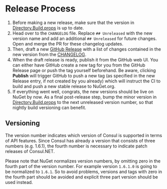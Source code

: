 # Release Process

1. Before making a new release, make sure that the version in [Directory.Build.props](Directory.Build.props) is up to date.
2. Head over to the `CHANGELOG` file. Replace `## Unreleased` with the new version name and add an additional `## Unreleased` for future changes. Open and merge the PR for these changelog updates.
3. Then, draft a new [GitHub Release](https://github.com/G-Research/consuldotnet/releases) with a list of changes contained in the new version from the [CHANGELOG](https://github.com/G-Research/consuldotnet/blob/master/CHANGELOG.md).
4. When the draft release is ready, publish it from the GitHub web UI. You can either have GitHub create a new tag for you from the GitHub Release page or push the tag yourself beforehand.
Be aware, clicking **Publish** will trigger GitHub to push a new tag (as specified in the new Release entry, if not created by you already) which will instruct the CI to build and push a new stable release to NuGet.org.
5. If everything went well, congrats, the new versions should be live on NuGet by now. As a final post-release step, bump the minor version in [Directory.Build.props](Directory.Build.props) to the next unreleased version number, so that nightly build versioning can benefit.

## Versioning

The version number indicates which version of Consul is supported in terms of API features.
Since Consul has already a version that consists of three numbers (e.g. 1.6.1), the fourth number is necessary to indicate patch releases of Consul.NET.

Please note that NuGet normalizes version numbers, by omitting zero in the fourth part of the version number.
For example version `1.6.1.0` is going to be normalized to `1.6.1`. So to avoid problems, versions and tags with zero in the fourth part should be avoided and explicit three part version should be used instead.
